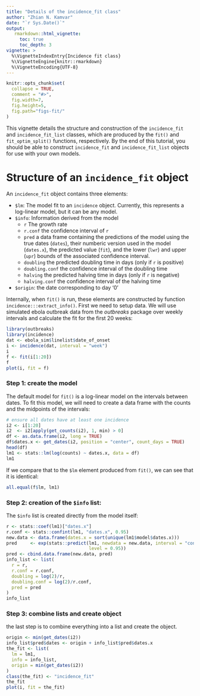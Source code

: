 ```yaml
---
title: "Details of the incidence_fit class"
author: "Zhian N. Kamvar"
date: "`r Sys.Date()`"
output:
   rmarkdown::html_vignette:
     toc: true
     toc_depth: 3
vignette: >
  %\VignetteIndexEntry{Incidence fit class}
  %\VignetteEngine{knitr::rmarkdown}
  %\VignetteEncoding{UTF-8}
---
```


```r
knitr::opts_chunk$set(
  collapse = TRUE,
  comment = "#>", 
  fig.width=7, 
  fig.height=5, 
  fig.path="figs-fit/"
)
```

This vignette details the structure and construction of the `incidence_fit` and 
`incidence_fit_list` classes, which are produced by the `fit()` and 
`fit_optim_split()` functions, respectively. By the end of this tutorial, you
should be able to construct `incidence_fit` and `incidence_fit_list` objects for
use with your own models.

# Structure of an `incidence_fit` object

An `incidence_fit` object contains three elements:

 - `$lm`: The model fit to an `incidence` object. Currently, this represents a 
    log-linear model, but it can be any model. 
 - `$info`: Information derived from the model
   - `r` The growth rate
   - `r.conf` the confidence interval of `r`
   - `pred` a data frame containing the predictions of the model using the true
      dates (`dates`), their numberic version used in the model (`dates.x`), the
      predicted value (`fit`), and the lower (`lwr`) and upper (`upr`) bounds of
      the associated confidence interval.
   - `doubling` the predicted doubling time in days (only if `r` is positive)
   - `doubling.conf` the confidence interval of the doubling time
   - `halving` the predicted halving time in days (only if `r` is negative)
   - `halving.conf` the confidence interval of the halving time
 - `$origin`: the date corresponding to day '0'

Internally, when `fit()` is run, these elements are constructed by
function `incidence:::extract_info()`. First we need to setup data. We will use 
simulated ebola outbreak data from the *outbreaks* package over weekly intervals
and calculate the fit for the first 20 weeks:

```r
library(outbreaks)
library(incidence)
dat <- ebola_sim$linelist$date_of_onset
i <- incidence(dat, interval = "week")
i
f <- fit(i[1:20])
f
plot(i, fit = f)
```



### Step 1: create the model

The default model for `fit()` is a log-linear model on the intervals between 
dates. To fit this model, we will need to create a data frame with the counts
and the midpoints of the intervals:

```r
# ensure all dates have at least one incidence
i2 <- i[1:20]
i2  <- i2[apply(get_counts(i2), 1, min) > 0]
df <- as.data.frame(i2, long = TRUE)
df$dates.x <- get_dates(i2, position = "center", count_days = TRUE)
head(df)
lm1 <- stats::lm(log(counts) ~ dates.x, data = df)
lm1
```

If we compare that to the `$lm` element produced from `fit()`, we can see that
it is identical:

```r
all.equal(f$lm, lm1)
```

### Step 2: creation of the `$info` list:

The `$info` list is created directly from the model itself:

```r
r <- stats::coef(lm1)["dates.x"]
r.conf <- stats::confint(lm1, "dates.x", 0.95)
new.data <- data.frame(dates.x = sort(unique(lm1$model$dates.x)))
pred     <- exp(stats::predict(lm1, newdata = new.data, interval = "confidence",
                               level = 0.95))
pred <- cbind.data.frame(new.data, pred)
info_list <- list(
  r = r,
  r.conf = r.conf,
  doubling = log(2)/r,
  doubling.conf = log(2)/r.conf,
  pred = pred
)
info_list
```

### Step 3: combine lists and create object

the last step is to combine everything into a list and create the object.

```r
origin <- min(get_dates(i2))
info_list$pred$dates <- origin + info_list$pred$dates.x
the_fit <- list(
  lm = lm1,
  info = info_list,
  origin = min(get_dates(i2))
)
class(the_fit) <- "incidence_fit"
the_fit
plot(i, fit = the_fit)
```
